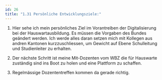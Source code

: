 ```yaml
---
id: 26
title: "1.31 Persönliche Entwicklungsziele:"
---
```


1. Hier sehe ich mein persönliches Ziel im Vorantreiben der Digitalisierung bei der Hauswartausbildung. Es müssen die Vorgaben des Bundes geändert werden. 
Ich werde alles daran setzen mich mit Kollegen aus andren Kantonen kurzzuschliessen, um Gewicht auf Ebene Schulleitung und Studienleiter zu erhalten.

2. Der nächste Schritt ist meine Mit-Dozenten vom WBZ die für Hauswarte zuständig sind ins Boot zu holen und eine Plattform zu schaffen. 

3. Regelmässige Dozententreffen kommen da gerade richtig. 
